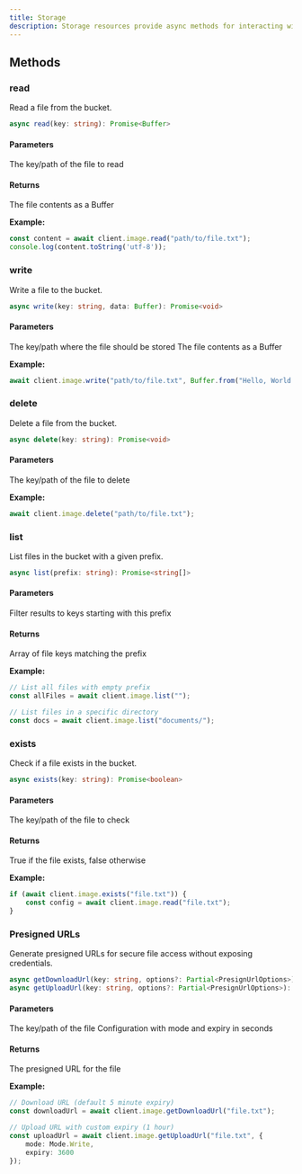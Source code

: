 ```yaml
---
title: Storage
description: Storage resources provide async methods for interacting with cloud storage in your Suga infrastructure.
---
```


## Methods

### read

Read a file from the bucket.

```typescript
async read(key: string): Promise<Buffer>
```

#### Parameters

<ParamField path="key" type="string" required>
  The key/path of the file to read
</ParamField>

#### Returns

<ResponseField name="Promise<Buffer>" type="Promise<Buffer>">
  The file contents as a Buffer
</ResponseField>

**Example:**

```typescript
const content = await client.image.read("path/to/file.txt");
console.log(content.toString('utf-8'));
```

### write

Write a file to the bucket.

```typescript
async write(key: string, data: Buffer): Promise<void>
```

#### Parameters

<ParamField path="key" type="string" required>
  The key/path where the file should be stored
</ParamField>

<ParamField path="data" type="Buffer" required>
  The file contents as a Buffer
</ParamField>

**Example:**

```typescript
await client.image.write("path/to/file.txt", Buffer.from("Hello, World!"));
```

### delete

Delete a file from the bucket.

```typescript
async delete(key: string): Promise<void>
```

#### Parameters

<ParamField path="key" type="string" required>
  The key/path of the file to delete
</ParamField>

**Example:**

```typescript
await client.image.delete("path/to/file.txt");
```

### list

List files in the bucket with a given prefix.

```typescript
async list(prefix: string): Promise<string[]>
```

#### Parameters

<ParamField path="prefix" type="string" required>
  Filter results to keys starting with this prefix
</ParamField>

#### Returns

<ResponseField name="Promise<string[]>" type="Promise<string[]>">
  Array of file keys matching the prefix
</ResponseField>

**Example:**

```typescript
// List all files with empty prefix
const allFiles = await client.image.list("");

// List files in a specific directory
const docs = await client.image.list("documents/");
```

### exists

Check if a file exists in the bucket.

```typescript
async exists(key: string): Promise<boolean>
```

#### Parameters

<ParamField path="key" type="string" required>
  The key/path of the file to check
</ParamField>

#### Returns

<ResponseField name="Promise<boolean>" type="Promise<boolean>">
  True if the file exists, false otherwise
</ResponseField>

**Example:**

```typescript
if (await client.image.exists("file.txt")) {
    const config = await client.image.read("file.txt");
}
```

### Presigned URLs

Generate presigned URLs for secure file access without exposing credentials.

```typescript
async getDownloadUrl(key: string, options?: Partial<PresignUrlOptions>): Promise<string>
async getUploadUrl(key: string, options?: Partial<PresignUrlOptions>): Promise<string>
```

#### Parameters

<ParamField path="key" type="string" required>
  The key/path of the file
</ParamField>

<ParamField path="options" type="Partial<PresignUrlOptions>" default="{mode: Mode.Read, expiry: 300}">
  Configuration with mode and expiry in seconds
</ParamField>

#### Returns

<ResponseField name="Promise<string>" type="Promise<string>">
  The presigned URL for the file
</ResponseField>

**Example:**

```typescript
// Download URL (default 5 minute expiry)
const downloadUrl = await client.image.getDownloadUrl("file.txt");

// Upload URL with custom expiry (1 hour)
const uploadUrl = await client.image.getUploadUrl("file.txt", {
    mode: Mode.Write,
    expiry: 3600
});
```